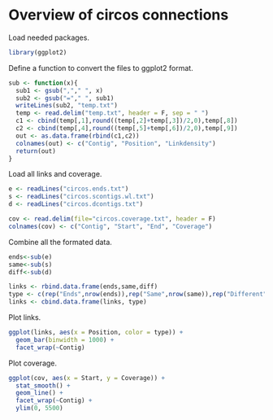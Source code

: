 Overview of circos connections
========================================================

Load needed packages.
```r
library(ggplot2)
```

Define a function to convert the files to ggplot2 format.
```r
sub <- function(x){ 
  sub1 <- gsub(","," ", x)
  sub2 <- gsub("="," ", sub1)
  writeLines(sub2, "temp.txt")
  temp <- read.delim("temp.txt", header = F, sep = " ")
  c1 <- cbind(temp[,1],round((temp[,2]+temp[,3])/2,0),temp[,8])
  c2 <- cbind(temp[,4],round((temp[,5]+temp[,6])/2,0),temp[,9])
  out <- as.data.frame(rbind(c1,c2))
  colnames(out) <- c("Contig", "Position", "Linkdensity")
  return(out)
}
```

Load all links and coverage.
```r
e <- readLines("circos.ends.txt")
s <- readLines("circos.scontigs.wl.txt")
d <- readLines("circos.dcontigs.txt")

cov <- read.delim(file="circos.coverage.txt", header = F)
colnames(cov) <- c("Contig", "Start", "End", "Coverage")
```

Combine all the formated data.
```r
ends<-sub(e)
same<-sub(s)
diff<-sub(d)

links <- rbind.data.frame(ends,same,diff)
type <- c(rep("Ends",nrow(ends)),rep("Same",nrow(same)),rep("Different",nrow(diff)))
links <- cbind.data.frame(links, type)
```

Plot links.
```r
ggplot(links, aes(x = Position, color = type)) +
  geom_bar(binwidth = 1000) +
  facet_wrap(~Contig)
```

Plot coverage.
```r
ggplot(cov, aes(x = Start, y = Coverage)) +
  stat_smooth() +
  geom_line() +
  facet_wrap(~Contig) +
  ylim(0, 5500)
```

